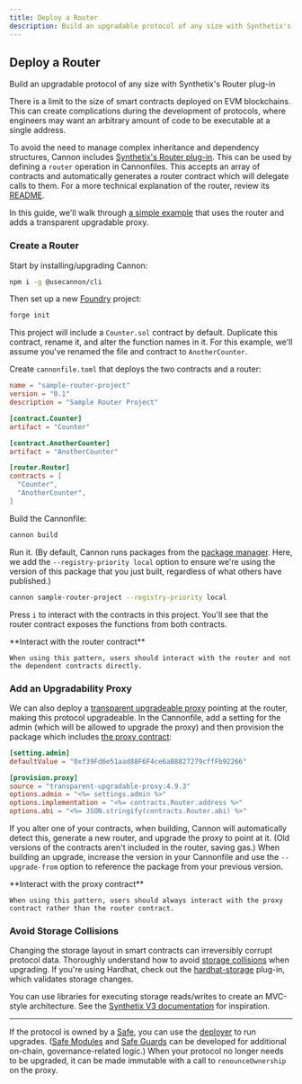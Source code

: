 ```yaml
---
title: Deploy a Router
description: Build an upgradable protocol of any size with Synthetix's Router plug-in.
---
```


## Deploy a Router

Build an upgradable protocol of any size with Synthetix's Router plug-in

There is a limit to the size of smart contracts deployed on EVM blockchains. This can create complications during the development of protocols, where engineers may want an arbitrary amount of code to be executable at a single address.

To avoid the need to manage complex inheritance and dependency structures, Cannon includes [Synthetix's Router plug-in](https://github.com/synthetixio/synthetix-router). This can be used by defining a `router` operation in Cannonfiles. This accepts an array of contracts and automatically generates a router contract which will delegate calls to them. For a more technical explanation of the router, review its [README](https://github.com/synthetixio/synthetix-router#readme).

In this guide, we'll walk through [a simple example](https://github.com/usecannon/cannon/tree/main/examples/router-architecture) that uses the router and adds a transparent upgradable proxy.

### Create a Router

Start by installing/upgrading Cannon:

```bash
npm i -g @usecannon/cli
```

Then set up a new [Foundry](https://github.com/foundry-rs/foundry) project:

```bash
forge init
```

This project will include a `Counter.sol` contract by default. Duplicate this contract, rename it, and alter the function names in it. For this example, we'll assume you've renamed the file and contract to `AnotherCounter`.

Create `cannonfile.toml` that deploys the two contracts and a router:

```toml
name = "sample-router-project"
version = "0.1"
description = "Sample Router Project"

[contract.Counter]
artifact = "Counter"

[contract.AnotherCounter]
artifact = "AnotherCounter"

[router.Router]
contracts = [
  "Counter",
  "AnotherCounter",
]
```

Build the Cannonfile:

```bash
cannon build
```

Run it. (By default, Cannon runs packages from the [package manager](/search). Here, we add the `--registry-priority local` option to ensure we're using the version of this package that you just built, regardless of what others have published.)

```bash
cannon sample-router-project --registry-priority local
```

Press `i` to interact with the contracts in this project. You'll see that the router contract exposes the functions from both contracts.

<Alert>
  <AlertDescription>
    **Interact with the router contract**
    
    When using this pattern, users should interact with the router and not the dependent contracts directly.
  </AlertDescription>
</Alert>

### Add an Upgradability Proxy

We can also deploy a [transparent upgradeable proxy](/packages/transparent-upgradable-proxy) pointing at the router, making this protocol upgradeable. In the Cannonfile, add a setting for the admin (which will be allowed to upgrade the proxy) and then provision the package which includes [the proxy contract](https://github.com/OpenZeppelin/openzeppelin-contracts/blob/master/contracts/proxy/transparent/TransparentUpgradeableProxy.sol):

```toml
[setting.admin]
defaultValue = "0xf39Fd6e51aad88F6F4ce6aB8827279cffFb92266"

[provision.proxy]
source = "transparent-upgradable-proxy:4.9.3"
options.admin = "<%= settings.admin %>"
options.implementation = "<%= contracts.Router.address %>"
options.abi = "<%= JSON.stringify(contracts.Router.abi) %>"
```

If you alter one of your contracts, when building, Cannon will automatically detect this, generate a new router, and upgrade the proxy to point at it. (Old versions of the contracts aren't included in the router, saving gas.) When building an upgrade, increase the version in your Cannonfile and use the `--upgrade-from` option to reference the package from your previous version.

<Alert>
  <AlertDescription>
    **Interact with the proxy contract**
    
    When using this pattern, users should always interact with the proxy contract rather than the router contract.
  </AlertDescription>
</Alert>

### Avoid Storage Collisions

Changing the storage layout in smart contracts can irreversibly corrupt protocol data. Thoroughly understand how to avoid [storage collisions](https://docs.openzeppelin.com/upgrades-plugins/1.x/proxies) when upgrading. If you're using Hardhat, check out the [hardhat-storage](https://github.com/Synthetixio/synthetix-v3/tree/main/utils/hardhat-storage) plug-in, which validates storage changes.

You can use libraries for executing storage reads/writes to create an MVC-style architecture. See the [Synthetix V3 documentation](https://docs.synthetix.io/v/v3/for-developers/technical-architecture) for inspiration.

---

If the protocol is owned by a [Safe](https://safe.global/), you can use the [deployer](/deploy) to run upgrades. ([Safe Modules](https://docs.safe.global/safe-smart-account/modules) and [Safe Guards](https://docs.safe.global/safe-smart-account/guards) can be developed for additional on-chain, governance-related logic.) When your protocol no longer needs to be upgraded, it can be made immutable with a call to `renounceOwnership` on the proxy. 